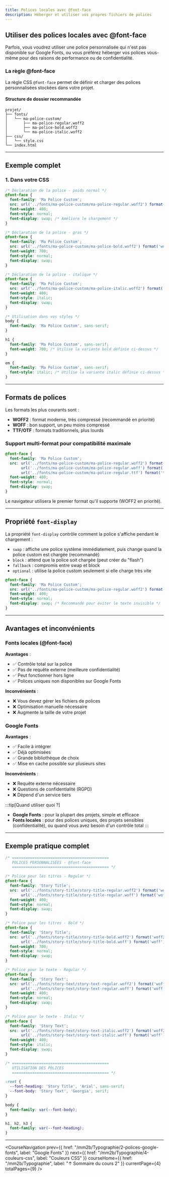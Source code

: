 ```yaml
---
title: Polices locales avec @font-face
description: Héberger et utiliser vos propres fichiers de polices
---
```



## Utiliser des polices locales avec @font-face

Parfois, vous voudrez utiliser une police personnalisée qui n'est pas disponible sur Google Fonts, ou vous préférez héberger vos polices vous-même pour des raisons de performance ou de confidentialité.

### La règle @font-face

La règle CSS `@font-face` permet de définir et charger des polices personnalisées stockées dans votre projet.

#### Structure de dossier recommandée

```
projet/
├── fonts/
│   └── ma-police-custom/
│       ├── ma-police-regular.woff2
│       ├── ma-police-bold.woff2
│       └── ma-police-italic.woff2
├── css/
│   └── style.css
└── index.html
```

---

## Exemple complet

### 1. Dans votre CSS

```css
/* Déclaration de la police - poids normal */
@font-face {
  font-family: 'Ma Police Custom';
  src: url('../fonts/ma-police-custom/ma-police-regular.woff2') format('woff2');
  font-weight: 400;
  font-style: normal;
  font-display: swap; /* Améliore le chargement */
}

/* Déclaration de la police - gras */
@font-face {
  font-family: 'Ma Police Custom';
  src: url('../fonts/ma-police-custom/ma-police-bold.woff2') format('woff2');
  font-weight: 700;
  font-style: normal;
  font-display: swap;
}

/* Déclaration de la police - italique */
@font-face {
  font-family: 'Ma Police Custom';
  src: url('../fonts/ma-police-custom/ma-police-italic.woff2') format('woff2');
  font-weight: 400;
  font-style: italic;
  font-display: swap;
}

/* Utilisation dans vos styles */
body {
  font-family: 'Ma Police Custom', sans-serif;
}

h1 {
  font-family: 'Ma Police Custom', sans-serif;
  font-weight: 700; /* Utilise la variante bold définie ci-dessus */
}

em {
  font-family: 'Ma Police Custom', sans-serif;
  font-style: italic; /* Utilise la variante italic définie ci-dessus */
}
```

---

## Formats de polices

Les formats les plus courants sont :
- **WOFF2** : format moderne, très compressé (recommandé en priorité)
- **WOFF** : bon support, un peu moins compressé
- **TTF/OTF** : formats traditionnels, plus lourds

### Support multi-format pour compatibilité maximale

```css
@font-face {
  font-family: 'Ma Police Custom';
  src: url('../fonts/ma-police-custom/ma-police-regular.woff2') format('woff2'),
       url('../fonts/ma-police-custom/ma-police-regular.woff') format('woff'),
       url('../fonts/ma-police-custom/ma-police-regular.ttf') format('truetype');
  font-weight: 400;
  font-style: normal;
  font-display: swap;
}
```

Le navigateur utilisera le premier format qu'il supporte (WOFF2 en priorité).

---

## Propriété `font-display`

La propriété `font-display` contrôle comment la police s'affiche pendant le chargement :

- `swap` : affiche une police système immédiatement, puis change quand la police custom est chargée (recommandé)
- `block` : attend que la police soit chargée (peut créer du "flash")
- `fallback` : compromis entre swap et block
- `optional` : utilise la police custom seulement si elle charge très vite

```css
@font-face {
  font-family: 'Ma Police Custom';
  src: url('../fonts/ma-police-custom/ma-police-regular.woff2') format('woff2');
  font-weight: 400;
  font-style: normal;
  font-display: swap; /* Recommandé pour éviter le texte invisible */
}
```

---

## Avantages et inconvénients

### Fonts locales (@font-face)

**Avantages** :
- ✅ Contrôle total sur la police
- ✅ Pas de requête externe (meilleure confidentialité)
- ✅ Peut fonctionner hors ligne
- ✅ Polices uniques non disponibles sur Google Fonts

**Inconvénients** :
- ❌ Vous devez gérer les fichiers de polices
- ❌ Optimisation manuelle nécessaire
- ❌ Augmente la taille de votre projet

### Google Fonts

**Avantages** :
- ✅ Facile à intégrer
- ✅ Déjà optimisées
- ✅ Grande bibliothèque de choix
- ✅ Mise en cache possible sur plusieurs sites

**Inconvénients** :
- ❌ Requête externe nécessaire
- ❌ Questions de confidentialité (RGPD)
- ❌ Dépend d'un service tiers

:::tip[Quand utiliser quoi ?]
- **Google Fonts** : pour la plupart des projets, simple et efficace
- **Fonts locales** : pour des polices uniques, des projets sensibles (confidentialité), ou quand vous avez besoin d'un contrôle total
:::

---

## Exemple pratique complet

```css
/* ===========================================
   POLICES PERSONNALISÉES - @font-face
   =========================================== */

/* Police pour les titres - Regular */
@font-face {
  font-family: 'Story Title';
  src: url('../fonts/story-title/story-title-regular.woff2') format('woff2'),
       url('../fonts/story-title/story-title-regular.woff') format('woff');
  font-weight: 400;
  font-style: normal;
  font-display: swap;
}

/* Police pour les titres - Bold */
@font-face {
  font-family: 'Story Title';
  src: url('../fonts/story-title/story-title-bold.woff2') format('woff2'),
       url('../fonts/story-title/story-title-bold.woff') format('woff');
  font-weight: 700;
  font-style: normal;
  font-display: swap;
}

/* Police pour le texte - Regular */
@font-face {
  font-family: 'Story Text';
  src: url('../fonts/story-text/story-text-regular.woff2') format('woff2'),
       url('../fonts/story-text/story-text-regular.woff') format('woff');
  font-weight: 400;
  font-style: normal;
  font-display: swap;
}

/* Police pour le texte - Italic */
@font-face {
  font-family: 'Story Text';
  src: url('../fonts/story-text/story-text-italic.woff2') format('woff2'),
       url('../fonts/story-text/story-text-italic.woff') format('woff');
  font-weight: 400;
  font-style: italic;
  font-display: swap;
}

/* ===========================================
   UTILISATION DES POLICES
   =========================================== */

:root {
  --font-heading: 'Story Title', 'Arial', sans-serif;
  --font-body: 'Story Text', 'Georgia', serif;
}

body {
  font-family: var(--font-body);
}

h1, h2, h3 {
  font-family: var(--font-heading);
}
```

---

<CourseNavigation
  prev={{
    href: "/mm2b/Typographie/2-polices-google-fonts",
    label: "Google Fonts"
  }}
  next={{
    href: "/mm2b/Typographie/4-couleurs-css",
    label: "Couleurs CSS"
  }}
  courseHome={{
    href: "/mm2b/Typographie",
    label: "↑ Sommaire du cours 2"
  }}
  currentPage={4}
  totalPages={9}
/>
